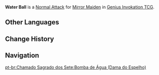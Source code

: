 {{Genius Invokation TCG Skill Infobox
|title      = Water Ball
|image      = Water Ball Character Card Skill.png
|type       = Normal Attack
|character  = Mirror Maiden
|element    = Hydro
|matching   = 1
|unaligned  = 2
|effect     = Deals 1 {{Color|Hydro DMG}}.
|order      = 1
}}
'''Water Ball''' is a [[Character Card Normal Attack|Normal Attack]] for [[Mirror Maiden (Character Card)|Mirror Maiden]] in [[Genius Invokation TCG]].

==Other Languages==
{{Other Languages
|en      = Water Ball
|zhs     = 水弹
|zhs_rm  = Shuǐdàn
|zht     = 水彈
|zht_rm  = Shuǐdàn
|zh_tl   = Water Bullet
|ja      = 水弾
|ja_rm   = Suidan{{Assumed}}
|ja_tl   = Water Bullet
|ko      = 물폭탄
|ko_tl   = Water Bomb
|es      = Hidrobomba
|es_tl   = Hydro Bomb
|fr      = Boule d'eau
|fr_tl   = Water Ball
|ru      = Водяной снаряд
|ru_tl   = Water Missile
|th      = Water Ball
|vi      = Bóng Nước
|vi_tl   = Water Ball
|de      = Wassergeschosse
|de_tl   = Water Bullets
|id      = Water Ball
|pt      = Bomba de Água
|pt_tl   = 
|tr      = Su Mermisi
|tr_tl   = 
|it      = Hydrobomba
|it_tl   = Hydrobomb
}}

==Change History==
{{Change History|3.3}}

==Navigation==
{{Genius Invokation TCG Skill Navbox|Mirror Maiden}}

[[pt-br:Chamado Sagrado dos Sete:Bomba de Água (Dama do Espelho)]]